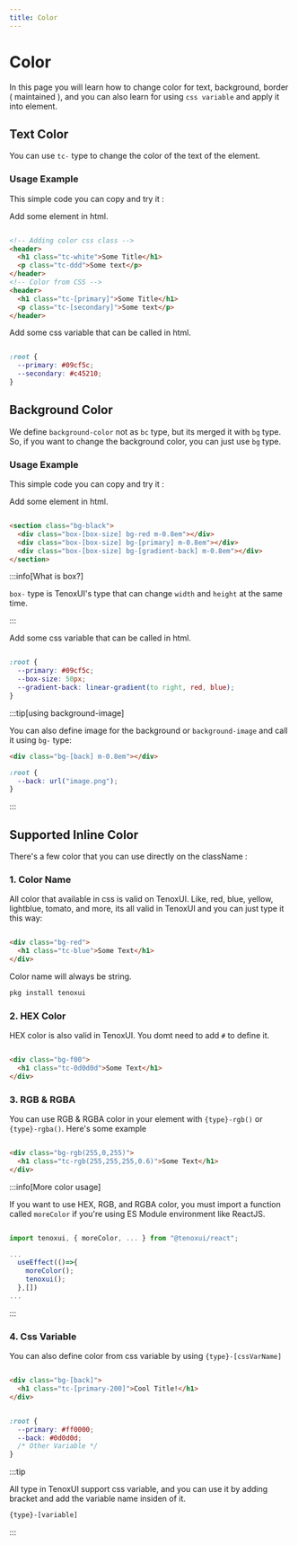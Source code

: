 ---
title: Color
---


# Color

In this page you will learn how to change color for text, background, border ( maintained ), and you can also learn for using `css variable` and apply it into element.

## Text Color

You can use `tc-` type to change the color of the text of the element.

### Usage Example

This simple code you can copy and try it :

<Tabs>
<TabItem value='html' label='index.html'>

Add some element in html.

```html title="index.html"

<!-- Adding color css class -->
<header>
  <h1 class="tc-white">Some Title</h1>
  <p class="tc-ddd">Some text</p>
</header>
<!-- Color from CSS -->
<header>
  <h1 class="tc-[primary]">Some Title</h1>
  <p class="tc-[secondary]">Some text</p>
</header>

```
</TabItem>

<TabItem value='css' label='style.css'>
Add some css variable that can be called in html.

```css title="style.css"

:root {
  --primary: #09cf5c;
  --secondary: #c45210;
}

```
</TabItem>
</Tabs>


## Background Color

We define `background-color` not as `bc` type, but its merged it with `bg` type. So, if you want to change the background color, you can just use `bg` type.

### Usage Example

This simple code you can copy and try it :

<Tabs>
<TabItem value='html' label='index.html'>
Add some element in html.

```html title="index.html"

<section class="bg-black">
  <div class="box-[box-size] bg-red m-0.8em"></div>
  <div class="box-[box-size] bg-[primary] m-0.8em"></div>
  <div class="box-[box-size] bg-[gradient-back] m-0.8em"></div>
</section>

```

:::info[What is box?]

`box-` type is TenoxUI's type that can change `width` and `height` at the same time.

:::


</TabItem>

<TabItem value='css' label='style.css'>
Add some css variable that can be called in html.

```css title="style.css"

:root {
  --primary: #09cf5c;
  --box-size: 50px;
  --gradient-back: linear-gradient(to right, red, blue);
}

```

:::tip[using background-image]

You can also define image for the background or `background-image` and call it using `bg-` type:

```html title="index.html"
<div class="bg-[back] m-0.8em"></div>
```
```css title="style.css"
:root {
  --back: url("image.png");
}
```

:::

</TabItem>
</Tabs>

## Supported Inline Color

There's a few color that you can use directly on the className :

### 1. Color Name

All color that available in css is valid on TenoxUI. Like, red, blue, yellow, lightblue, tomato, and more, its all valid in TenoxUI and you can just type it this way:

```html title="index.html"

<div class="bg-red">
  <h1 class="tc-blue">Some Text</h1>
</div>

```

Color name will always be string.

```bash
pkg install tenoxui
```

### 2. HEX Color

HEX color is also valid in TenoxUI. You domt need to add `#` to define it.

```html title="index.html"

<div class="bg-f00">
  <h1 class="tc-0d0d0d">Some Text</h1>
</div>

```

### 3. RGB & RGBA

You can use RGB & RGBA color in your element with `{type}-rgb()` or `{type}-rgba()`. Here's some example
```html title="index.html"

<div class="bg-rgb(255,0,255)">
  <h1 class="tc-rgb(255,255,255,0.6)">Some Text</h1>
</div>

```

:::info[More color usage]

If you want to use HEX, RGB, and RGBA color, you must import a function called `moreColor` if you're using ES Module environment like ReactJS.

```jsx title="App.jsx"

import tenoxui, { moreColor, ... } from "@tenoxui/react";

...
  useEffect(()=>{
    moreColor();
    tenoxui();
  },[])
...

```

:::

### 4. Css Variable

You can also define color from css variable by using `{type}-[cssVarName]`

```html title="index.html"

<div class="bg-[back]">
  <h1 class="tc-[primary-200]">Cool Title!</h1>
</div>

```

```css title="style.css"

:root {
  --primary: #ff0000;
  --back: #0d0d0d;
  /* Other Variable */
}

```


:::tip

All type in TenoxUI support css variable, and you can use it by adding bracket and add the variable name insiden of it.

```txt title="Type Rule"
{type}-[variable]
```

:::
